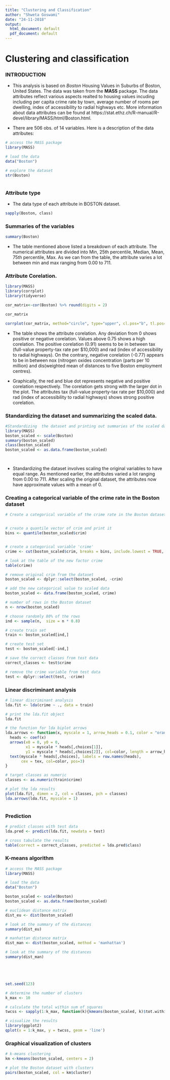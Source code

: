 ```yaml
---
title: "Clustering and Classification"
author: "Shweta Goswami"
date: "24-11-2018"
output:
  html_document: default
  pdf_document: default
---
```


# Clustering and classification

### **INTRODUCTION**

* This analysis is based on *Boston* Housing Values in Suburbs of Boston, United States. The data was taken from the **MASS** package. The data attributes reflect various aspects realted to housing values incuding including per capita crime rate by town, average number of rooms per dwelling, index of accessibility to radial highways etc. More information about data attributes can be found at https://stat.ethz.ch/R-manual/R-devel/library/MASS/html/Boston.html.

* There are 506 obs. of  14 variables. Here is a description of the data attributes:

```r
# access the MASS package
library(MASS)

# load the data
data("Boston")

# explore the dataset
str(Boston)



```

### **Attribute type**

* The data type of each attribute in BOSTON dataset.


```r

sapply(Boston, class)

```


### **Summaries of the variables** 

```r

summary(Boston)

```

* The table mentioned above listed a breakdown of each attribute. The numerical attributes are divided into Min, 25th percentile, Median, Mean, 75th percentile, Max. As we can from the table, the attribute varies a lot between min and max ranging from 0.00 to 711. 


### **Attribute Corelation.**
```r
library(MASS)
library(corrplot)
library(tidyverse)

cor_matrix<-cor(Boston) %>% round(digits = 2)

cor_matrix

corrplot(cor_matrix, method="circle", type="upper", cl.pos="b", tl.pos="d", tl.cex = 0.6)
```


* The table shows the attribute corelation. Any deviation from 0 shows positive or negative corelation. Values above 0.75 shows a high corelation. The positive corelation (0.91) seems to be in between tax (full-value property-tax rate per \$10,000) and rad (index of accessibility to radial highways). On the contrary, negative corelation (-0.77) appears to be in between nox (nitrogen oxides concentration (parts per 10 million) and dis(weighted mean of distances to five Boston employment centres).

* Graphically, the red and blue dot represents negative and positive corelation respectively. The corelation gets strong with the larger dot in the plot. The attributes tax (full-value property-tax rate per \$10,000) and rad (index of accessibility to radial highways) shows strong positive corelation. 

### **Standardizing the dataset and summarizing the scaled data.**

```r
#Standardizing  the dataset and printing out summaries of the scaled data. 
library(MASS)
boston_scaled <- scale(Boston)
summary(boston_scaled)
class(boston_scaled)
boston_scaled <- as.data.frame(boston_scaled)




```


* Standardizing the dataset involves scaling the original variables to have equal range. As mentioned earlier, the attributes varied a lot ranging from 0.00 to 711. After scaling the original dataset, the attributes now have approximate values with a mean of 0.

### **Creating a categorical variable of the crime rate in the Boston dataset**


```r

# Create a categorical variable of the crime rate in the Boston dataset (from the scaled crime rate).


# create a quantile vector of crim and print it
bins <- quantile(boston_scaled$crim)


# create a categorical variable 'crime'
crime <- cut(boston_scaled$crim, breaks = bins, include.lowest = TRUE, labels = c("low", "med_low", "med_high", "high"))

# look at the table of the new factor crime
table(crime)

# remove original crim from the dataset
boston_scaled <- dplyr::select(boston_scaled, -crim)

# add the new categorical value to scaled data
boston_scaled <- data.frame(boston_scaled, crime)

# number of rows in the Boston dataset 
n <- nrow(boston_scaled)

# choose randomly 80% of the rows
ind <- sample(n,  size = n * 0.8)

# create train set
train <- boston_scaled[ind,]

# create test set 
test <- boston_scaled[-ind,]

# save the correct classes from test data
correct_classes <- test$crime

# remove the crime variable from test data
test <- dplyr::select(test, -crime)


```


### **Linear discriminant analysis**

```r


# linear discriminant analysis
lda.fit <- lda(crime ~ ., data = train)

# print the lda.fit object
lda.fit

# the function for lda biplot arrows
lda.arrows <- function(x, myscale = 1, arrow_heads = 0.1, color = "orange", tex = 0.75, choices = c(1,2)){
  heads <- coef(x)
  arrows(x0 = 0, y0 = 0, 
         x1 = myscale * heads[,choices[1]], 
         y1 = myscale * heads[,choices[2]], col=color, length = arrow_heads)
  text(myscale * heads[,choices], labels = row.names(heads), 
       cex = tex, col=color, pos=3)
}

# target classes as numeric
classes <- as.numeric(train$crime)

# plot the lda results
plot(lda.fit, dimen = 2, col = classes, pch = classes)
lda.arrows(lda.fit, myscale = 1)



```

### **Prediction**


```r
# predict classes with test data
lda.pred <- predict(lda.fit, newdata = test)

# cross tabulate the results
table(correct = correct_classes, predicted = lda.pred$class)

```

### **K-means algorithm**

```r
# access the MASS package
library(MASS)

# load the data
data("Boston")

boston_scaled <- scale(Boston)
boston_scaled <- as.data.frame(boston_scaled)

# euclidean distance matrix
dist_eu <- dist(boston_scaled)

# look at the summary of the distances
summary(dist_eu)

# manhattan distance matrix
dist_man <- dist(boston_scaled, method = 'manhattan')

# look at the summary of the distances
summary(dist_man)






```




```r

set.seed(123)

# determine the number of clusters
k_max <- 10

# calculate the total within sum of squares
twcss <- sapply(1:k_max, function(k){kmeans(boston_scaled, k)$tot.withinss})

# visualize the results
library(ggplot2)
qplot(x = 1:k_max, y = twcss, geom = 'line')


```

### **Graphical visualization of clusters**

```r
# k-means clustering
km <-kmeans(boston_scaled, centers = 2)

# plot the Boston dataset with clusters
pairs(boston_scaled, col = km$cluster)


```

